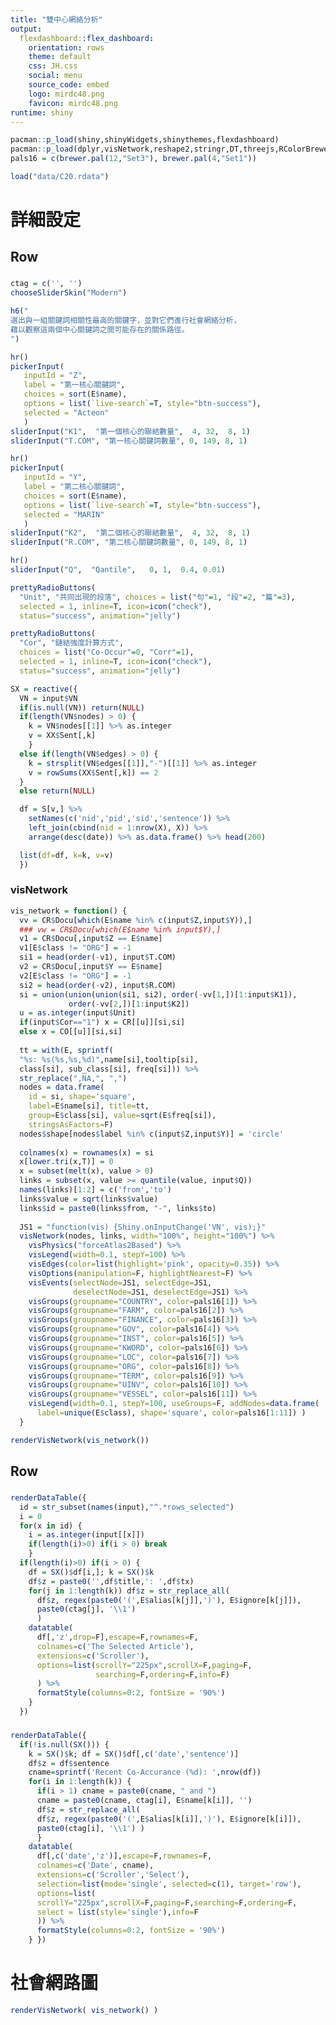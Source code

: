 ```yaml
---
title: "雙中心網絡分析"
output: 
  flexdashboard::flex_dashboard:
    orientation: rows
    theme: default
    css: JH.css
    social: menu
    source_code: embed 
    logo: mirdc48.png
    favicon: mirdc48.png
runtime: shiny
---
```


```r
pacman::p_load(shiny,shinyWidgets,shinythemes,flexdashboard)
pacman::p_load(dplyr,visNetwork,reshape2,stringr,DT,threejs,RColorBrewer)
pals16 = c(brewer.pal(12,"Set3"), brewer.pal(4,"Set1"))

load("data/C20.rdata")
```


詳細設定 {data-icon="fa-cogs"}
=====================================================

Row {data-height=70%}
-----------------------------------------------------
### {data-width=25%}
```r
ctag = c('', '')
chooseSliderSkin("Modern")

h6("
選出與一組關鍵詞相關性最高的關鍵字，並對它們進行社會網絡分析，
藉以觀察這兩個中心關鍵詞之間可能存在的關係路徑。
")

hr()
pickerInput(
   inputId = "Z",
   label = "第一核心關鍵詞",
   choices = sort(E$name),
   options = list(`live-search`=T, style="btn-success"),
   selected = "Acteon"
   )
sliderInput("K1",  "第一個核心的聯結數量",  4, 32,  8, 1)
sliderInput("T.COM", "第一核心關鍵詞數量", 0, 149, 8, 1)

hr()
pickerInput(
   inputId = "Y",
   label = "第二核心關鍵詞",
   choices = sort(E$name),
   options = list(`live-search`=T, style="btn-success"),
   selected = "MARIN"
   )
sliderInput("K2",  "第二個核心的聯結數量",  4, 32,  8, 1)
sliderInput("R.COM", "第二核心關鍵詞數量", 0, 149, 8, 1)

hr()
sliderInput("Q",  "Qantile",   0, 1,  0.4, 0.01)

prettyRadioButtons(
  "Unit", "共同出現的段落", choices = list("句"=1, "段"=2, "篇"=3),
  selected = 1, inline=T, icon=icon("check"), 
  status="success", animation="jelly")

prettyRadioButtons(
  "Cor", "鏈結強度計算方式", 
  choices = list("Co-Occur"=0, "Corr"=1),
  selected = 1, inline=T, icon=icon("check"), 
  status="success", animation="jelly")

SX = reactive({
  VN = input$VN
  if(is.null(VN)) return(NULL)
  if(length(VN$nodes) > 0) {
    k = VN$nodes[[1]] %>% as.integer
    v = XX$Sent[,k]
    }
  else if(length(VN$edges) > 0) {
    k = strsplit(VN$edges[[1]],"-")[[1]] %>% as.integer
    v = rowSums(XX$Sent[,k]) == 2
  }
  else return(NULL)

  df = S[v,] %>%
    setNames(c('nid','pid','sid','sentence')) %>%
    left_join(cbind(nid = 1:nrow(X), X)) %>%
    arrange(desc(date)) %>% as.data.frame() %>% head(200)

  list(df=df, k=k, v=v)
  })


```

### visNetwork {data-width=75%}
```r

vis_network = function() {
  vv = CR$Docu[which(E$name %in% c(input$Z,input$Y)),]
  ### vw = CR$Docu[which(E$name %in% input$Y),]
  v1 = CR$Docu[,input$Z == E$name]
  v1[E$class != "ORG"] = -1
  si1 = head(order(-v1), input$T.COM)
  v2 = CR$Docu[,input$Y == E$name]
  v2[E$class != "ORG"] = -1
  si2 = head(order(-v2), input$R.COM)
  si = union(union(union(si1, si2), order(-vv[1,])[1:input$K1]),
             order(-vv[2,])[1:input$K2])
  u = as.integer(input$Unit)
  if(input$Cor=="1") x = CR[[u]][si,si]
  else x = CO[[u]][si,si]
  
  tt = with(E, sprintf(
  "%s: %s(%s,%s,%d)",name[si],tooltip[si],
  class[si], sub_class[si], freq[si])) %>% 
  str_replace(",NA,", ",")
  nodes = data.frame(
    id = si, shape='square',
    label=E$name[si], title=tt,
    group=E$class[si], value=sqrt(E$freq[si]), 
    stringsAsFactors=F)
  nodes$shape[nodes$label %in% c(input$Z,input$Y)] = 'circle'
  
  colnames(x) = rownames(x) = si
  x[lower.tri(x,T)] = 0
  x = subset(melt(x), value > 0)
  links = subset(x, value >= quantile(value, input$Q))
  names(links)[1:2] = c('from','to')
  links$value = sqrt(links$value)
  links$id = paste0(links$from, "-", links$to)
  
  JS1 = "function(vis) {Shiny.onInputChange('VN', vis);}"
  visNetwork(nodes, links, width="100%", height="100%") %>%
    visPhysics("forceAtlas2Based") %>%
    visLegend(width=0.1, stepY=100) %>%
    visEdges(color=list(highlight='pink', opacity=0.35)) %>% 
    visOptions(manipulation=F, highlightNearest=F) %>% 
    visEvents(selectNode=JS1, selectEdge=JS1, 
              deselectNode=JS1, deselectEdge=JS1) %>% 
    visGroups(groupname="COUNTRY", color=pals16[1]) %>% 
    visGroups(groupname="FARM", color=pals16[2]) %>% 
    visGroups(groupname="FINANCE", color=pals16[3]) %>% 
    visGroups(groupname="GOV", color=pals16[4]) %>% 
    visGroups(groupname="INST", color=pals16[5]) %>% 
    visGroups(groupname="KWORD", color=pals16[6]) %>% 
    visGroups(groupname="LOC", color=pals16[7]) %>% 
    visGroups(groupname="ORG", color=pals16[8]) %>% 
    visGroups(groupname="TERM", color=pals16[9]) %>% 
    visGroups(groupname="UINV", color=pals16[10]) %>% 
    visGroups(groupname="VESSEL", color=pals16[11]) %>% 
    visLegend(width=0.1, stepY=100, useGroups=F, addNodes=data.frame(
      label=unique(E$class), shape='square', color=pals16[1:11]) )
  }

renderVisNetwork(vis_network())
```


Row {data-height=30%}
-----------------------------------------------------
### {data-width=40%}
```r
renderDataTable({
  id = str_subset(names(input),"^.*rows_selected")
  i = 0
  for(x in id) {
    i = as.integer(input[[x]])
    if(length(i)>0) if(i > 0) break
    }    
  if(length(i)>0) if(i > 0) {
    df = SX()$df[i,]; k = SX()$k
    df$z = paste0('',df$title,': ',df$tx)
    for(j in 1:length(k)) df$z = str_replace_all(
      df$z, regex(paste0('(',E$alias[k[j]],')'), E$ignore[k[j]]),
      paste0(ctag[j], '\\1')
      )
    datatable(
      df[,'z',drop=F],escape=F,rownames=F,
      colnames=c('The Selected Article'),
      extensions=c('Scroller'),
      options=list(scrollY="225px",scrollX=F,paging=F,
                   searching=F,ordering=F,info=F)
      ) %>% 
      formatStyle(columns=0:2, fontSize = '90%')
    }
  })
```

### {data-width=60%}
```r
renderDataTable({
  if(!is.null(SX())) {
    k = SX()$k; df = SX()$df[,c('date','sentence')]
    df$z = df$sentence
    cname=sprintf('Recent Co-Accurance (%d): ',nrow(df))
    for(i in 1:length(k)) {
      if(i > 1) cname = paste0(cname, " and ")
      cname = paste0(cname, ctag[i], E$name[k[i]], '')
      df$z = str_replace_all(
      df$z, regex(paste0('(',E$alias[k[i]],')'), E$ignore[k[i]]),
      paste0(ctag[i], '\\1') )
      }
    datatable(
      df[,c('date','z')],escape=F,rownames=F,
      colnames=c('Date', cname),
      extensions=c('Scroller','Select'),
      selection=list(mode='single', selected=c(1), target='row'), 
      options=list(
      scrollY="225px",scrollX=F,paging=F,searching=F,ordering=F,
      select = list(style='single'),info=F 
      )) %>% 
      formatStyle(columns=0:2, fontSize = '90%') 
    } })
```


社會網路圖 {data-icon="fa-share-alt"}
=====================================================
```r
renderVisNetwork( vis_network() )
```




